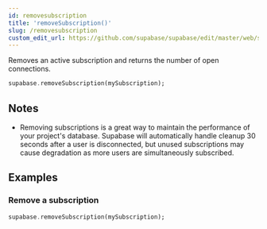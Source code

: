 ```yaml
---
id: removesubscription
title: 'removeSubscription()'
slug: /removesubscription
custom_edit_url: https://github.com/supabase/supabase/edit/master/web/spec/supabase_dart_v1_ref.yml
---
```



Removes an active subscription and returns the number of open connections.

```dart
supabase.removeSubscription(mySubscription);
```

## Notes

- Removing subscriptions is a great way to maintain the performance of your project's database. Supabase will automatically handle cleanup 30 seconds after a user is disconnected, but unused subscriptions may cause degradation as more users are simultaneously subscribed.

## Examples

### Remove a subscription

```dart
supabase.removeSubscription(mySubscription);
```
